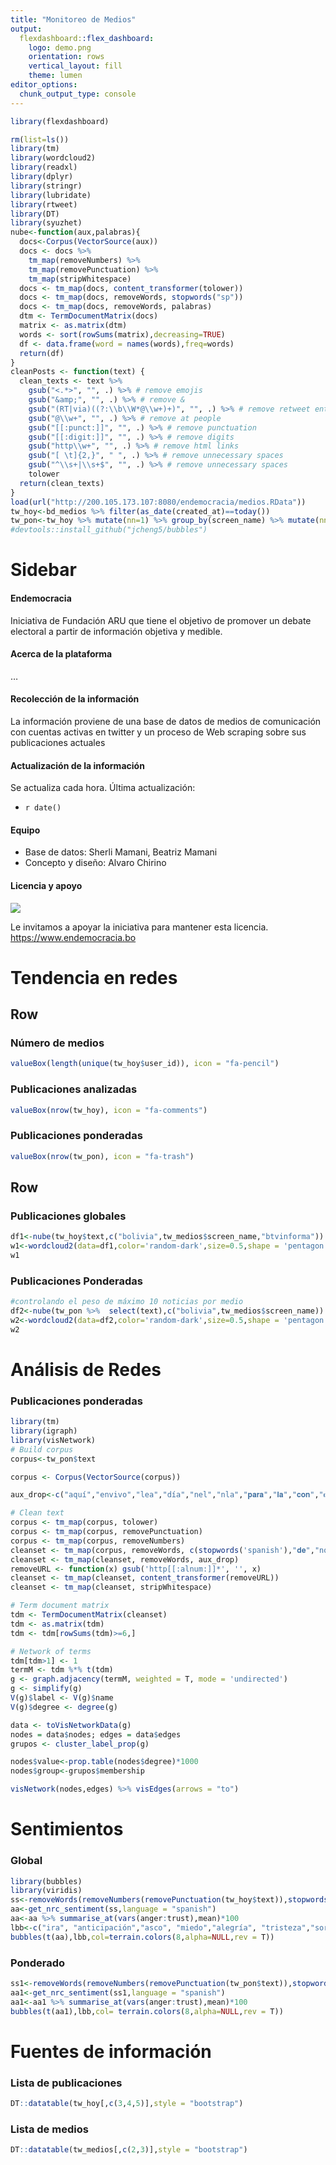 ```yaml
---
title: "Monitoreo de Medios"
output: 
  flexdashboard::flex_dashboard:
    logo: demo.png
    orientation: rows
    vertical_layout: fill
    theme: lumen
editor_options: 
  chunk_output_type: console
---
```


```r
library(flexdashboard)
```

```r
rm(list=ls())
library(tm)
library(wordcloud2)
library(readxl)
library(dplyr)
library(stringr)
library(lubridate)
library(rtweet)
library(DT)
library(syuzhet)
nube<-function(aux,palabras){
  docs<-Corpus(VectorSource(aux))
  docs <- docs %>%
    tm_map(removeNumbers) %>%
    tm_map(removePunctuation) %>%
    tm_map(stripWhitespace)
  docs <- tm_map(docs, content_transformer(tolower))
  docs <- tm_map(docs, removeWords, stopwords("sp"))
  docs <- tm_map(docs, removeWords, palabras)
  dtm <- TermDocumentMatrix(docs) 
  matrix <- as.matrix(dtm) 
  words <- sort(rowSums(matrix),decreasing=TRUE) 
  df <- data.frame(word = names(words),freq=words)    
  return(df)
}
cleanPosts <- function(text) {
  clean_texts <- text %>%
    gsub("<.*>", "", .) %>% # remove emojis
    gsub("&amp;", "", .) %>% # remove &
    gsub("(RT|via)((?:\\b\\W*@\\w+)+)", "", .) %>% # remove retweet entities
    gsub("@\\w+", "", .) %>% # remove at people
    gsub("[[:punct:]]", "", .) %>% # remove punctuation
    gsub("[[:digit:]]", "", .) %>% # remove digits
    gsub("http\\w+", "", .) %>% # remove html links
    gsub("[ \t]{2,}", " ", .) %>% # remove unnecessary spaces
    gsub("^\\s+|\\s+$", "", .) %>% # remove unnecessary spaces
    tolower
  return(clean_texts)
}
load(url("http://200.105.173.107:8080/endemocracia/medios.RData"))
tw_hoy<-bd_medios %>% filter(as_date(created_at)==today())
tw_pon<-tw_hoy %>% mutate(nn=1) %>% group_by(screen_name) %>% mutate(nn=cumsum(nn)) %>% filter(nn<=10)
#devtools::install_github("jcheng5/bubbles")
```

Sidebar {.sidebar}
================================================

#### **Endemocracia**

Iniciativa de Fundación ARU que tiene el objetivo de promover un debate electoral a partir de información objetiva y medible.

#### **Acerca de la plataforma**

...

#### **Recolección de la información**

La información proviene de una base de datos de medios de comunicación con cuentas activas en twitter y un proceso de Web scraping sobre sus publicaciones actuales

#### **Actualización de la información**

Se actualiza cada hora. Última actualización:

  * `r date()`

#### **Equipo**

  * Base de datos: Sherli Mamani, Beatriz Mamani
  * Concepto y diseño: Alvaro Chirino

#### **Licencia y apoyo**

![](https://www.upo.es/biblioteca/servicios/pubdig/propiedadintelectual/tutoriales/derechos_autor/images/pic035.png)

Le invitamos a apoyar la iniciativa para mantener esta licencia. <https://www.endemocracia.bo>

# Tendencia en redes

Row
-----------------------------------------------------------------------

### Número de medios

```r
valueBox(length(unique(tw_hoy$user_id)), icon = "fa-pencil")
```

### Publicaciones analizadas

```r
valueBox(nrow(tw_hoy), icon = "fa-comments")
```

### Publicaciones ponderadas

```r
valueBox(nrow(tw_pon), icon = "fa-trash")
```

Row
-----------------------------------------------------------------------

### Publicaciones globales

```r
df1<-nube(tw_hoy$text,c("bolivia",tw_medios$screen_name,"btvinforma"))
w1<-wordcloud2(data=df1,color='random-dark',size=0.5,shape = 'pentagon')
w1
```

### Publicaciones Ponderadas

```r
#controlando el peso de máximo 10 noticias por medio
df2<-nube(tw_pon %>%  select(text),c("bolivia",tw_medios$screen_name))
w2<-wordcloud2(data=df2,color='random-dark',size=0.5,shape = 'pentagon')
w2
```

# Análisis de Redes

### Publicaciones ponderadas

```r
library(tm)
library(igraph)
library(visNetwork) 
# Build corpus
corpus<-tw_pon$text

corpus <- Corpus(VectorSource(corpus))

aux_drop<-c("aquí","envivo","lea","día","nel","nla","𝐩𝐚𝐫𝐚","𝐥𝐚","𝐜𝐨𝐧","👉","𝐚","𝐞𝐥","piedrapapelytinta","streaminglarazón","𝐲","🔴","<U+0001F534>")

# Clean text
corpus <- tm_map(corpus, tolower)
corpus <- tm_map(corpus, removePunctuation)
corpus <- tm_map(corpus, removeNumbers)
cleanset <- tm_map(corpus, removeWords, c(stopwords('spanish'),"𝐝𝐞","nota"))
cleanset <- tm_map(cleanset, removeWords, aux_drop)
removeURL <- function(x) gsub('http[[:alnum:]]*', '', x)
cleanset <- tm_map(cleanset, content_transformer(removeURL))
cleanset <- tm_map(cleanset, stripWhitespace)

# Term document matrix
tdm <- TermDocumentMatrix(cleanset)
tdm <- as.matrix(tdm)
tdm <- tdm[rowSums(tdm)>=6,]

# Network of terms
tdm[tdm>1] <- 1
termM <- tdm %*% t(tdm)
g <- graph.adjacency(termM, weighted = T, mode = 'undirected')
g <- simplify(g)
V(g)$label <- V(g)$name
V(g)$degree <- degree(g)

data <- toVisNetworkData(g)
nodes = data$nodes; edges = data$edges
grupos <- cluster_label_prop(g)

nodes$value<-prop.table(nodes$degree)*1000
nodes$group<-grupos$membership

visNetwork(nodes,edges) %>% visEdges(arrows = "to")
```

# Sentimientos

### Global

```r
library(bubbles)
library(viridis) 
ss<-removeWords(removeNumbers(removePunctuation(tw_hoy$text)),stopwords("spanish"))
aa<-get_nrc_sentiment(ss,language = "spanish")
aa<-aa %>% summarise_at(vars(anger:trust),mean)*100
lbb<-c("ira", "anticipación","asco", "miedo","alegría", "tristeza","sorpresa", "confianza")
bubbles(t(aa),lbb,col=terrain.colors(8,alpha=NULL,rev = T))
```

### Ponderado

```r
ss1<-removeWords(removeNumbers(removePunctuation(tw_pon$text)),stopwords("spanish"))
aa1<-get_nrc_sentiment(ss1,language = "spanish")
aa1<-aa1 %>% summarise_at(vars(anger:trust),mean)*100
bubbles(t(aa1),lbb,col= terrain.colors(8,alpha=NULL,rev = T))
```

# Fuentes de información

### Lista de publicaciones

```r
DT::datatable(tw_hoy[,c(3,4,5)],style = "bootstrap")
```

### Lista de medios

```r
DT::datatable(tw_medios[,c(2,3)],style = "bootstrap")
```
